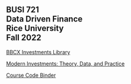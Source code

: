 ## BUSI 721<br>Data Driven Finance<br>Rice University<br>Fall 2022

[BBCX Investments Library](https://bbcx-investments.com)

[Modern Investments: Theory, Data, and Practice](https://mi.bbcx-investments.com/index.html)

[Course Code Binder](https://mybinder.org/v2/gh/kerryback/2022-721-binder.git/HEAD)



